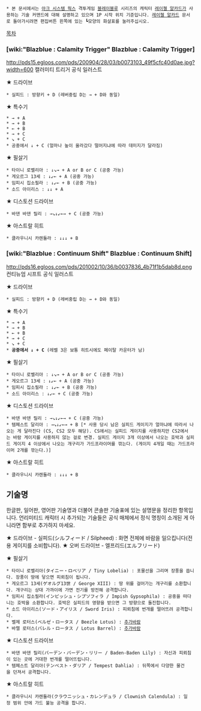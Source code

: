  * 본 문서에서는 [[아크 시스템 웍스]] 격투게임 [[블레이블루]] 시리즈의 캐릭터 [[레이첼 알카드]]가 사용하는 기술 커맨드에 대해 설명하고 있으며 1P 시작 위치 기준입니다. [[레이첼 알카드]] 문서로 돌아가시려면 편집버튼 왼쪽에 있는 ┗모양의 화살표를 눌러주십시오.

[[목차]]

=== [wiki:"Blazblue : Calamity Trigger" Blazblue : Calamity Trigger] ===
http://pds15.egloos.com/pds/200904/28/03/b0073103_49f5cfc40d0ae.jpg?width=600
캘러미티 트리거 공식 일러스트

★ 드라이브
 * 실피드 : 방향키 + D (레버중립 D는 → + D와 동일)

★ 특수기
 * → + A
 * → + B
 * ← + B
 * → + C
 * ↘ + C
 * 공중에서 ↓ + C (얼마나 높이 올라갔다 떨어지냐에 따라 데미지가 달라짐)

★ 필살기
 * 타이니 로벨리아 : ↓↘→ + A or B or C (공중 가능)
 * 게오르그 13세 : ↓↙← + A (공중 가능)
 * 임피시 집소필라 : ↓↙← + B (공중 가능)
 * 소드 아이리스 : ↓↓ + A

★ 디스토션 드라이브
 * 바덴 바덴 릴리 : →↘↓↙←→ + C (공중 가능)

★ 아스트랄 히트
 * 클라우니시 카렌듈라 : ↓↓↓ + B

=== [wiki:"Blazblue : Continuum Shift" Blazblue : Continuum Shift] ===
http://pds16.egloos.com/pds/201002/10/36/b0037836_4b71f1b5dab8d.png
컨티뉴엄 시프트 공식 일러스트

★ 드라이브
 * 실피드 : 방향키 + D (레버중립 D는 → + D와 동일)

★ 특수기
 * → + A
 * → + B
 * ← + B
 * → + C
 * ↘ + C
 * '''공중에서 ↓ + C''' (레벨 3은 보통 히트시에도 페이탈 카운터가 남)

★ 필살기
 * 타이니 로벨리아 : ↓↘→ + A or B or C (공중 가능)
 * 게오르그 13세 : ↓↙← + A (공중 가능)
 * 임피시 집소필라 : ↓↙← + B (공중 가능)
 * 소드 아이리스 : ↓↙← + C (공중 가능)

★ 디스토션 드라이브
 * 바덴 바덴 릴리 : →↘↓↙←→ + C (공중 가능)
 * 템페스트 달리아 : →↘↓↙←→ + B [* 사용 당시 남은 실피드 게이지가 얼마냐에 따라서 나오는 게 달라진다 (CS, CS2 모두 해당). CS에서는 실피드 게이지를 사용하지만 CS2에서는 바람 게이지를 사용하지 않는 걸로 변경. 실피드 게이지 3개 이상에서 나오는 호박과 실피드 게이지 4 이상에서 나오는 개구리가 가드프라이머를 깎는다. (게이지 4개일 때는 가드프라이머 2개를 깎는다.)]

★ 아스트랄 히트
 * 클라우니시 카렌듈라 : ↓↓↓ + B

== 기술명 ==
한글판, 일어판, 영어판 기술명과 더불어 콘솔판 기술표에 있는 설명문을 정리한 항목입니다. 언리미티드 캐릭터 시 추가되는 기술들은 공식 매체에서 정식 명칭이 소개된 게 아니라면 함부로 추가하지 마세요.

★ 드라이브 - 실피드(シルフィード / Silpheed) : 화면 전체에 바람을 일으킵니다(전용 게이지를 소비합니다).
★ 오버 드라이브 - 엘프리드(エルフリード)

★ 필살기
 * 타이니 로벨리아(タイニー・ロベリア / Tiny Lobelia) : 포물선을 그리며 장풍을 쏩니다. 장풍이 땅에 닿으면 피뢰침이 됩니다.
 * 게오르그 13세(ゲオルグ13世 / George XIII) : 땅 위를 걸어가는 개구리를 소환합니다. 개구리는 상대 가까이에 가면 전기를 방전해 공격합니다.
 * 임피시 집소필라(インピッシュ・シプソフィラ / Impish Gypsophila) : 공중을 떠다니는 호박을 소환합니다. 호박은 실피드의 영향을 받으면 그 방향으로 돌진합니다.
 * 소드 아이리스(ソード・アイリス / Sword Iris) : 피뢰침에 번개를 떨어뜨려 공격합니다.
 * 벨제 로터스(ベルゼ・ロータス / Beezle Lotus) : [[추가바람]]
 * 바렐 로터스(バレル・ロータス / Lotus Barrel) : [[추가바람]]

★ 디스토션 드라이브
 * 바덴 바덴 릴리(バーデン・バーデン・リリー / Baden-Baden Lily) : 자신과 피뢰침이 있는 곳에 거대한 번개를 떨어뜨립니다.
 * 템페스트 달리아(テンペスト・ダリア / Tempest Dahlia) : 뒤쪽에서 다양한 물건을 던져서 공격합니다.

★ 아스트랄 히트
 * 클라우니시 카렌듈라(クラウニッシュ・カレンデュラ / Clownish Calendula) : 일정 범위 안에 가드 불능 공격을 합니다.
